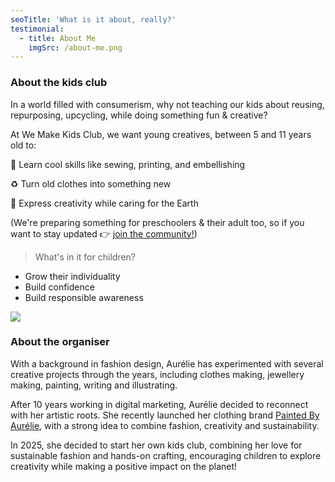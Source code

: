 ```yaml
---
seoTitle: 'What is it about, really?'
testimonial:
  - title: About Me
    imgSrc: /about-me.png
---
```


### About the kids club

In a world filled with consumerism, why not teaching our kids about reusing, repurposing, upcycling, while doing something fun & creative?

At We Make Kids Club, we want young creatives, between 5 and 11 years old to:

🎨 Learn cool skills like sewing, printing, and embellishing

♻️ Turn old clothes into something new

🌱 Express creativity while caring for the Earth

(We're preparing something for preschoolers & their adult too, so if you want to stay updated 👉 [join the community!](https://docs.google.com/forms/d/1zXuFdflCGaa1Cy5DssUORE_lylWr1A_G11lBxmnirxk/edit))

> What's in it for children?

* Grow their individuality
* Build confidence
* Build responsible awareness

![](/about-me.png)

### About the organiser

With a background in fashion design, Aurélie has experimented with several creative projects through the years, including clothes making, jewellery making, painting, writing and illustrating.

After 10 years working in digital marketing, Aurélie decided to reconnect with her artistic roots. She recently launched her clothing brand [Painted By Aurélie](https://www.etsy.com/uk/shop/PaintedByAurelie), with a strong idea to combine fashion, creativity and sustainability. 

In 2025, she decided to start her own kids club, combining her love for sustainable fashion and hands-on crafting, encouraging children to explore creativity while making a positive impact on the planet!
